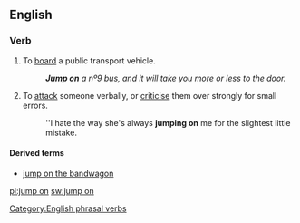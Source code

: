 ==English==

===Verb===
{{en-verb|inf=to [[jump]] [[on]]|jumps on|jumping on|jumped on}}

# To [[board]] a public transport vehicle.
#:'''''Jump on''' a nº9 bus, and it will take you more or less to the door.''
# {{idiom}} To [[attack]] someone verbally, or [[criticise]] them over strongly for small errors.
#:''I hate the way she's always '''jumping on''' me for the slightest little mistake.

====Derived terms====
* [[jump on the bandwagon]]

[[Category:English phrasal verbs]]

[[pl:jump on]]
[[sw:jump on]]